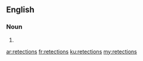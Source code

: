 ==English==

===Noun===
{{head|en}}

# {{plural of|retection}}

[[ar:retections]]
[[fr:retections]]
[[ku:retections]]
[[my:retections]]